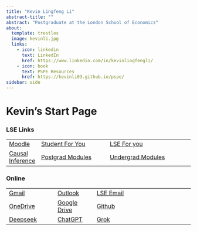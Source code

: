 ```yaml
---
title: "Kevin Lingfeng Li"
abstract-title: ""
abstract: "Postgraduate at the London School of Economics"
about:
  template: trestles
  image: kevinli.jpg
  links:
    - icon: linkedin
      text: LinkedIn
      href: https://www.linkedin.com/in/kevinlingfengli/
    - icon: book
      text: PSPE Resources
      href: https://kevinli03.github.io/pspe/
sidebar: side
---
```


# Kevin's Start Page

### LSE Links

|                                                  |                                                                                                                                                                                                          |                                                                                                                                                                                                                                                          |
|--------------------------------------------------|----------------------------------------------------------------------------------------------------------------------------------------------------------------------------------------------------------|----------------------------------------------------------------------------------------------------------------------------------------------------------------------------------------------------------------------------------------------------------|
| [Moodle](https://moodle.lse.ac.uk/my/)           | [Student For You](https://portal.lse.ac.uk/studentservices/s/?_gl=11c1xkmp_gcl_auMTU2NDcwMzc5MS4xNzIxMjM1NTAz_gaOTczMzc3MTk2LjE3MTMzODQ0NzI._ga_LWTEVFESYX*MTcyNzM4MTg5Ny4yMDMuMS4xNzI3MzgyNzQyLjguMC4w) | [LSE For you](https://auth.lse.ac.uk/auth/login?service=https%3A%2F%2Flfy.lse.ac.uk%2Fportal%2Fp%2F&renew=true&_gl=15ghr49_gcl_auMTk0MjQzMTI2MS4xNzEzMzg0NDcy_gaOTczMzc3MTk2LjE3MTMzODQ0NzI._ga_LWTEVFESYX*MTcyMDU2MDcyMy44Mi4xLjE3MjA1NjA3NjIuMjEuMC4w) |
| [Causal Inference](https://lse-my457.github.io/) | [Postgrad Modules](https://www.lse.ac.uk/resources/calendar/courseGuides/graduate.htm)                                                                                                                   | [Undergrad Modules](https://www.lse.ac.uk/resources/calendar/courseGuides/undergraduate.htm)                                                                                                                                                             |

### Online

|                                                                     |                                                         |                                                                                                                                          |
|---------------------------------------------------------------------|---------------------------------------------------------|------------------------------------------------------------------------------------------------------------------------------------------|
| [Gmail](https://mail.google.com/mail/u/0/#inbox)                    | [Outlook](https://outlook.live.com/mail/0/)             | [LSE Email](https://outlook.office.com/mail/inbox/id/AAQkADU3NWU3M2RlLTk2NmMtNGEyZS1iYTU2LTQ2NTRhZWMzNTMyZQAQAIHp9iDvCC9KkshVxv4XT9U%3D) |
| [OneDrive](https://onedrive.live.com/?id=root&cid=2B9362CA6119DD78) | [Google Drive](https://drive.google.com/drive/my-drive) | [Github](https://github.com)                                                                                                             |
| [Deepseek](https://chat.deepseek.com)                               | [ChatGPT](https://chat.openai.com/)                     | [Grok](https://grok.com)                                                                                                                 |
